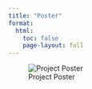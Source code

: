 ```yaml
---
title: "Poster"
format:
  html:
    toc: false
    page-layout: full
---
```


![Project Poster](img/SMT201_G9_Poster.jpg)
